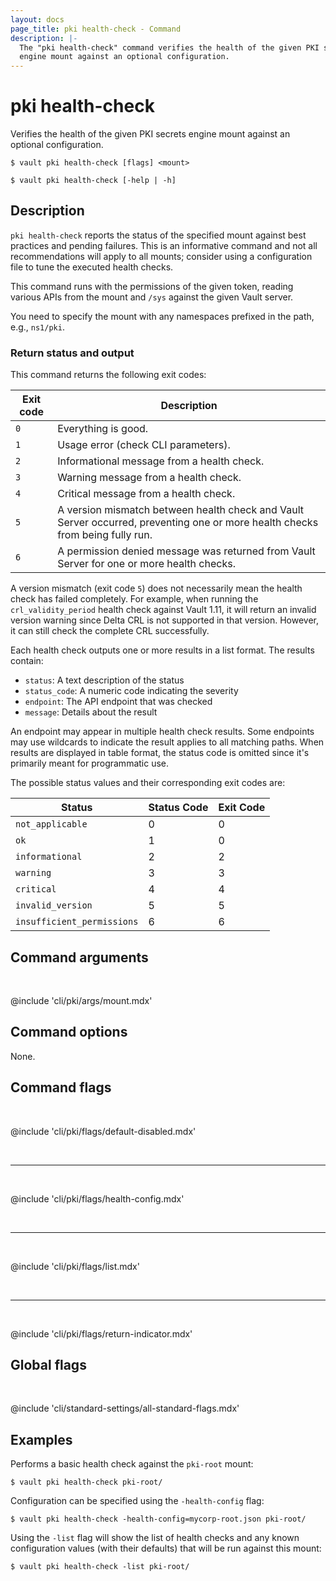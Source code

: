 ```yaml
---
layout: docs
page_title: pki health-check - Command
description: |-
  The "pki health-check" command verifies the health of the given PKI secrets
  engine mount against an optional configuration.
---
```


# pki health-check

Verifies the health of the given PKI secrets engine mount against an optional 
configuration.

<CodeBlockConfig hideClipboard>

```shell-session
$ vault pki health-check [flags] <mount>

$ vault pki health-check [-help | -h]
```

</CodeBlockConfig>

## Description

`pki health-check` reports the status of the specified mount against best 
practices and pending failures. This is an informative command and not all 
recommendations will apply to all mounts; consider using a configuration file 
to tune the executed health checks.

This command runs with the permissions of the given token, reading various APIs
from the mount and `/sys` against the given Vault server.

You need to specify the mount with any namespaces prefixed in the path, e.g.,
`ns1/pki`.

### Return status and output

This command returns the following exit codes:

| Exit code | Description |
| --- | --- |
| `0` | Everything is good. |
| `1` | Usage error (check CLI parameters). |
| `2` | Informational message from a health check. |
| `3` | Warning message from a health check. |
| `4` | Critical message from a health check. |
| `5` | A version mismatch between health check and Vault Server occurred, preventing one or more health checks from being fully run. |
| `6` | A permission denied message was returned from Vault Server for one or more health checks. |

A version mismatch (exit code `5`) does not necessarily mean the health check has failed completely. For example, when running the `crl_validity_period` health check against Vault 1.11, it will return an invalid version warning since Delta CRL is not supported in that version. However, it can still check the complete CRL successfully.

Each health check outputs one or more results in a list format. The results contain:

- `status`: A text description of the status
- `status_code`: A numeric code indicating the severity
- `endpoint`: The API endpoint that was checked
- `message`: Details about the result

An endpoint may appear in multiple health check results. Some endpoints may use wildcards to indicate the result applies to all matching paths. When results are displayed in table format, the status code is omitted since it's primarily meant for programmatic use.

The possible status values and their corresponding exit codes are:

| Status | Status Code | Exit Code |
|--------|-------------|-----------|
| `not_applicable` | 0 | 0 |
| `ok` | 1 | 0 |
| `informational` | 2 | 2 |
| `warning` | 3 | 3 |
| `critical` | 4 | 4 |
| `invalid_version` | 5 | 5 |
| `insufficient_permissions` | 6 | 6 |

## Command arguments

<br />

@include 'cli/pki/args/mount.mdx'

## Command options

None.

## Command flags

<br />

@include 'cli/pki/flags/default-disabled.mdx'

<br /><hr /><br />

@include 'cli/pki/flags/health-config.mdx'

<br /><hr /><br />

@include 'cli/pki/flags/list.mdx'

<br /><hr /><br />

@include 'cli/pki/flags/return-indicator.mdx'

## Global flags

<br />

@include 'cli/standard-settings/all-standard-flags.mdx'

## Examples

Performs a basic health check against the `pki-root` mount:

```shell-session
$ vault pki health-check pki-root/
```

Configuration can be specified using the `-health-config` flag:

```shell-session
$ vault pki health-check -health-config=mycorp-root.json pki-root/
```

Using the `-list` flag will show the list of health checks and any
known configuration values (with their defaults) that will be run
against this mount:

```shell-session
$ vault pki health-check -list pki-root/
```